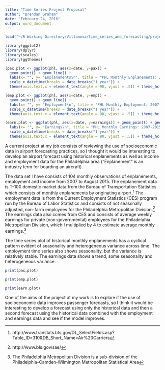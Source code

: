 ```yaml
---
title: "Time Series Project Proposal"
author: "Brendan Graham"
date: "February 24, 2016"
output: word_document
---
```


```r

load("~/R Working Directory/Villanova/time_series_and_forecasting/project/phl/data/phl.rda")

library(ggplot2)
library(dplyr)
library(scales)
library(ggthemes)

(pax.plot <- ggplot(phl, aes(x=date, y=pax)) + 
  geom_point() + geom_line() + 
  labs(x= "", y= "Enplanements\n", title = "PHL Monthly Enplanements: 2007-2015\n") + 
  scale_x_datetime(breaks = date_breaks("1 year")) + 
  theme(axis.text.x = element_text(angle = 90, vjust = .5)) + theme_hc())

(emp.plot <- ggplot(phl, aes(x=date, y=emp)) + 
  geom_point() + geom_line() + 
  labs(x= "", y= "Employment\n", title = "PHL Monthly Employment: 2007-2015\n") + 
  scale_x_datetime(breaks = date_breaks("1 year")) + 
  theme(axis.text.x = element_text(angle = 90, vjust = .5)) + theme_hc())

(earn.plot <- ggplot(phl, aes(x=date, y=earnings)) + geom_point() + geom_line() + 
  labs(x= "", y= "Earnings\n", title = "PHL Monthly Earnings: 2007-2015\n") + 
  scale_x_datetime(breaks = date_breaks("1 year")) + 
  theme(axis.text.x = element_text(angle = 90, vjust = .5)) + theme_hc())

```


A current project at my job consists of reviewing the use of socioeconomic data in airport forecasting practices, so I thought it would be interesting to develop an airport forecast using historical enplanements as well as income and employment data for the Philadelphia area ("Enplanement" is an industry term for boarding an aircraft). 


The data set I have consists of 104 monthly observations of enplanements, employment and income from 2007 to August 2015. The enplanement data is T-100 domestic market data from the Bureau of Transportation Statistics which consists of monthly enplanements by originating airport.^[http://www.transtats.bts.gov/DL_SelectFields.asp?Table_ID=310&DB_Short_Name=Air%20Carriers] The employment data is from the Current Employment Statistics (CES) program run by the Bureau of Labor Statistics and consists of not seasonally adjusted, non-farm employees for the Philadelphia Metropolitan Division.^[http://www.bls.gov/sae/] The earnings data also comes from CES and consists of average weekly earnings for private (non-governmental) employees for the Philadelphia Metropolitan Division, which I multiplied by 4 to estimate average monthly earnings.^[The Philadelphia Metropolitan Division is a sub-division of the Philadelphia-Camden-Wilmington Metropolitan Statistical Area]

The time series plot of historical monthly enplanements has a cyclical pattern evident of seasonality and heterogeneous variance across time. The employment time series also shows seasonality, but the variance is relatively stable. The earnings data shows a trend, some seasonality and heterogeneous variance.



```r

print(pax.plot)

```



```r

print(emp.plot)

```



```r

print(earn.plot)

```


One of the aims of the project at my work is to explore if the use of socioeconomic data improves passenger forecasts, so I think it would be interesting to develop a forecast using only the historical data and then a second forecast using the historical data combined with the employment and earnings data and see if the model improves.
